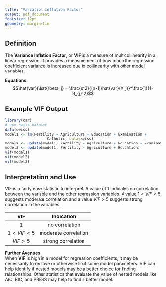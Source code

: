 ```yaml
---
title: "Variation Inflation Factor"
output: pdf_document
fontsize: 12pt
geometry: margin=1in
---
```


## Definition
The **Variance Inflation Factor**, or **VIF** is a measure of multicollinearity in a linear regression. It provides a measurement of how much the regression coefficient variance is increased due to collinearity with other model variables. 

**Equations**
      $$\hat{var}(\hat{\beta_j} = \frac{s^2}{(n-1)\hat{var}(X_j)}*\frac{1}{1-R_{j}^2}$$

## Example VIF Output
```r
library(car)
# use swiss dataset
data(swiss)
model1 <- lm(Fertility ~ Agriculture + Education + Examination +
                   Catholic, data=swiss)
model2 <- update(model1, Fertility ~ Agriculture + Education + Examination)
model3 <- update(model1, Fertility ~ Agriculture + Education)
vif(model1)
vif(model2)
vif(model3)
```

## Interpretation and Use
VIF is a fairly easy statistic to interpret. A value of 1 indicates no correlation between the variable and the other regression variables. A value $1 < VIF < 5$ suggests moderate correlation and a value $VIF > 5$ suggests strong correlation in the variables.

VIF  | Indication
:-----------:           | :-----------:|
1                       | no correlation  
$1 < VIF < 5$           | moderate correlation   
$VIF > 5$               | strong correlation  

**Further Avenues**  
When **VIF** is high in a model for regression coefficients, it may be necessarily to remove or otherwise limit some model parameters. VIF can help identify if nested models may be a better choice for finding relationships. Other statistics that evaluate the value of nested models like AIC, BIC, and PRESS may help to find a better model.  
